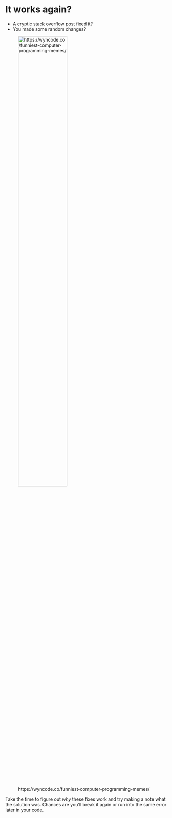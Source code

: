 <!-- HTML comment -->
<!-- ![url](img/path){ width=70% } -->

# It works again?

- A cryptic stack overflow post fixed it?
- You made some random changes?

![https://wyncode.co/funniest-computer-programming-memes/](img/why.jpg){ width=60% }



Take the time to figure out *why* these fixes work and try making a note what 
the solution was. Chances are you'll break it again or run into the 
same error later in your code.

